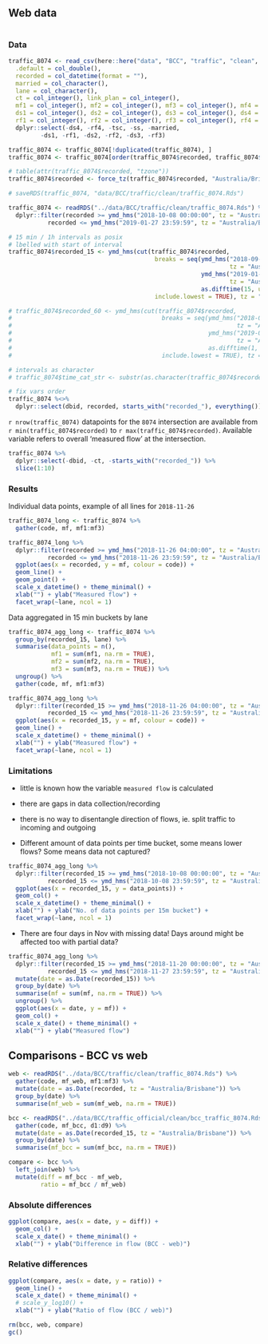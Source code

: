 ## Web data
```r

```

### Data

```r
traffic_8074 <- read_csv(here::here("data", "BCC", "traffic", "clean", "traffic_8074.csv"), col_types = cols(
  .default = col_double(),
  recorded = col_datetime(format = ""),
  married = col_character(),
  lane = col_character(),
  ct = col_integer(), link_plan = col_integer(), 
  mf1 = col_integer(), mf2 = col_integer(), mf3 = col_integer(), mf4 = col_integer(),
  ds1 = col_integer(), ds2 = col_integer(), ds3 = col_integer(), ds4 = col_integer(),
  rf1 = col_integer(), rf2 = col_integer(), rf3 = col_integer(), rf4 = col_integer())) %>% 
  dplyr::select(-ds4, -rf4, -tsc, -ss, -married, 
         -ds1, -rf1, -ds2, -rf2, -ds3, -rf3)

traffic_8074 <- traffic_8074[!duplicated(traffic_8074), ]
traffic_8074 <- traffic_8074[order(traffic_8074$recorded, traffic_8074$lane), ]

# table(attr(traffic_8074$recorded, "tzone"))
traffic_8074$recorded <- force_tz(traffic_8074$recorded, "Australia/Brisbane")

# saveRDS(traffic_8074, "data/BCC/traffic/clean/traffic_8074.Rds")
```

```r
traffic_8074 <- readRDS("../data/BCC/traffic/clean/traffic_8074.Rds") %>%  
  dplyr::filter(recorded >= ymd_hms("2018-10-08 00:00:00", tz = "Australia/Brisbane") & 
           recorded <= ymd_hms("2019-01-27 23:59:59", tz = "Australia/Brisbane")) 

# 15 min / 1h intervals as posix
# lbelled with start of interval
traffic_8074$recorded_15 <- ymd_hms(cut(traffic_8074$recorded,
                                         breaks = seq(ymd_hms("2018-09-10 00:00:00", 
                                                              tz = "Australia/Brisbane"), 
                                                      ymd_hms("2019-01-28 00:00:00", 
                                                              tz = "Australia/Brisbane"), 
                                                      as.difftime(15, units = "mins")),
                                         include.lowest = TRUE), tz = "Australia/Brisbane")

# traffic_8074$recorded_60 <- ymd_hms(cut(traffic_8074$recorded,
#                                          breaks = seq(ymd_hms("2018-09-10 00:00:00", 
#                                                               tz = "Australia/Brisbane"), 
#                                                       ymd_hms("2019-01-28 00:00:00", 
#                                                               tz = "Australia/Brisbane"), 
#                                                       as.difftime(1, units = "hours")),
#                                          include.lowest = TRUE), tz = "Australia/Brisbane")

# intervals as character
# traffic_8074$time_cat_str <- substr(as.character(traffic_8074$recorded_cat), 12, 16)

# fix vars order
traffic_8074 %<>% 
  dplyr::select(dbid, recorded, starts_with("recorded_"), everything())
```

`r nrow(traffic_8074)` datapoints for the `8074` intersection are available from `r min(traffic_8074$recorded)` to `r max(traffic_8074$recorded)`. Available variable refers to overall 'measured flow' at the intersection. 

```r
traffic_8074 %>% 
  dplyr::select(-dbid, -ct, -starts_with("recorded_")) %>% 
  slice(1:10)
```

### Results

Individual data points, example of all lines for `2018-11-26`

```r
traffic_8074_long <- traffic_8074 %>% 
  gather(code, mf, mf1:mf3)

traffic_8074_long %>% 
  dplyr::filter(recorded >= ymd_hms("2018-11-26 04:00:00", tz = "Australia/Brisbane") & 
           recorded <= ymd_hms("2018-11-26 23:59:59", tz = "Australia/Brisbane")) %>% 
  ggplot(aes(x = recorded, y = mf, colour = code)) + 
  geom_line() + 
  geom_point() + 
  scale_x_datetime() + theme_minimal() + 
  xlab("") + ylab("Measured flow") + 
  facet_wrap(~lane, ncol = 1)
```

Data aggregated in 15 min buckets by lane

```r
traffic_8074_agg_long <- traffic_8074 %>% 
  group_by(recorded_15, lane) %>% 
  summarise(data_points = n(),
            mf1 = sum(mf1, na.rm = TRUE),
            mf2 = sum(mf2, na.rm = TRUE),
            mf3 = sum(mf3, na.rm = TRUE)) %>% 
  ungroup() %>% 
  gather(code, mf, mf1:mf3)

traffic_8074_agg_long %>% 
  dplyr::filter(recorded_15 >= ymd_hms("2018-11-26 04:00:00", tz = "Australia/Brisbane") & 
           recorded_15 <= ymd_hms("2018-11-26 23:59:59", tz = "Australia/Brisbane")) %>% 
  ggplot(aes(x = recorded_15, y = mf, colour = code)) + 
  geom_line() + 
  scale_x_datetime() + theme_minimal() + 
  xlab("") + ylab("Measured flow") + 
  facet_wrap(~lane, ncol = 1)
```

### Limitations

- little is known how the variable `measured flow` is calculated
- there are gaps in data collection/recording
- there is no way to disentangle direction of flows, ie. split traffic to incoming and outgoing

- Different amount of data points per time bucket, some means lower flows? Some means data not captured?

```r
traffic_8074_agg_long %>% 
  dplyr::filter(recorded_15 >= ymd_hms("2018-10-08 00:00:00", tz = "Australia/Brisbane") & 
           recorded_15 <= ymd_hms("2018-10-08 23:59:59", tz = "Australia/Brisbane")) %>% 
  ggplot(aes(x = recorded_15, y = data_points)) + 
  geom_col() + 
  scale_x_datetime() + theme_minimal() + 
  xlab("") + ylab("No. of data points per 15m bucket") + 
  facet_wrap(~lane, ncol = 1)
```

- There are four days in Nov with missing data! Days around might be affected too with partial data?

```r
traffic_8074_agg_long %>% 
  dplyr::filter(recorded_15 >= ymd_hms("2018-11-20 00:00:00", tz = "Australia/Brisbane") & 
           recorded_15 <= ymd_hms("2018-11-27 23:59:59", tz = "Australia/Brisbane")) %>% 
  mutate(date = as.Date(recorded_15)) %>% 
  group_by(date) %>% 
  summarise(mf = sum(mf, na.rm = TRUE)) %>% 
  ungroup() %>% 
  ggplot(aes(x = date, y = mf)) + 
  geom_col() + 
  scale_x_date() + theme_minimal() + 
  xlab("") + ylab("Measured flow") 
```


## Comparisons - BCC vs web

```r
web <- readRDS("../data/BCC/traffic/clean/traffic_8074.Rds") %>% 
  gather(code, mf_web, mf1:mf3) %>% 
  mutate(date = as.Date(recorded, tz = "Australia/Brisbane")) %>% 
  group_by(date) %>% 
  summarise(mf_web = sum(mf_web, na.rm = TRUE))

bcc <- readRDS("../data/BCC/traffic_official/clean/bcc_traffic_8074.Rds") %>% 
  gather(code, mf_bcc, d1:d9) %>% 
  mutate(date = as.Date(recorded_15, tz = "Australia/Brisbane")) %>% 
  group_by(date) %>% 
  summarise(mf_bcc = sum(mf_bcc, na.rm = TRUE))

compare <- bcc %>% 
  left_join(web) %>% 
  mutate(diff = mf_bcc - mf_web,
         ratio = mf_bcc / mf_web)
```

### Absolute differences 

```r
ggplot(compare, aes(x = date, y = diff)) + 
  geom_col() + 
  scale_x_date() + theme_minimal() + 
  xlab("") + ylab("Difference in flow (BCC - web)") 
```

### Relative differences 

```r
ggplot(compare, aes(x = date, y = ratio)) + 
  geom_line() + 
  scale_x_date() + theme_minimal() + 
  # scale_y_log10() +
  xlab("") + ylab("Ratio of flow (BCC / web)") 
```

```r
rm(bcc, web, compare)
gc()
```